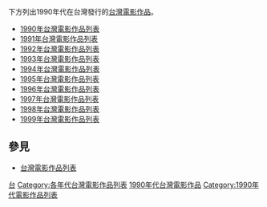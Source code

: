 下方列出1990年代在台灣發行的[[台灣電影作品|台灣電影作品]]。
*[[1990年台灣電影作品列表|1990年台灣電影作品列表]]
*[[1991年台灣電影作品列表|1991年台灣電影作品列表]]
*[[1992年台灣電影作品列表|1992年台灣電影作品列表]]
*[[1993年台灣電影作品列表|1993年台灣電影作品列表]]
*[[1994年台灣電影作品列表|1994年台灣電影作品列表]]
*[[1995年台灣電影作品列表|1995年台灣電影作品列表]]
*[[1996年台灣電影作品列表|1996年台灣電影作品列表]]
*[[1997年台灣電影作品列表|1997年台灣電影作品列表]]
*[[1998年台灣電影作品列表|1998年台灣電影作品列表]]
*[[1999年台灣電影作品列表|1999年台灣電影作品列表]]

==參見==
*[[台灣電影作品列表|台灣電影作品列表]]

{{台灣電影}}

[[Category:電影作品列表索引|台]]
[[Category:各年代台灣電影作品列表|Category:各年代台灣電影作品列表]]
[[Category:1990年代台灣電影作品|]]
[[Category:1990年代電影作品列表|Category:1990年代電影作品列表]]